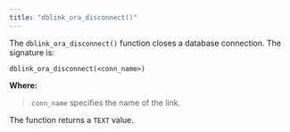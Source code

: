 ```yaml
---
title: "dblink_ora_disconnect()"
---
```


<div id="dblink_ora_disconnect" class="registered_link"></div>

The `dblink_ora_disconnect()` function closes a database connection. The signature is:

```
dblink_ora_disconnect(<conn_name>)
```

**Where:**

> `conn_name` specifies the name of the link.

The function returns a `TEXT` value.
